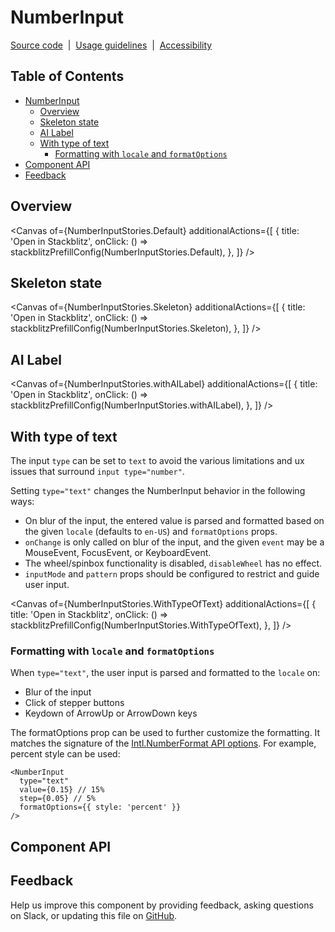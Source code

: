 
<Meta isTemplate />

# NumberInput

[Source code](https://github.com/carbon-design-system/carbon/tree/main/packages/react/src/components/NumberInput)
&nbsp;|&nbsp;
[Usage guidelines](https://www.carbondesignsystem.com/components/number-input/usage)
&nbsp;|&nbsp;
[Accessibility](https://www.carbondesignsystem.com/components/number-input/accessibility)

## Table of Contents

- [NumberInput](#overview)
  - [Overview](#overview)
  - [Skeleton state](#skeleton-state)
  - [AI Label](#ai-label)
  - [With type of text](#with-type-of-text)
    - [Formatting with `locale` and `formatOptions`](#formatting-with-locale-and-formatoptions)
- [Component API](#component-api)
- [Feedback](#feedback)

## Overview

<Canvas
  of={NumberInputStories.Default}
  additionalActions={[
    {
      title: 'Open in Stackblitz',
      onClick: () => stackblitzPrefillConfig(NumberInputStories.Default),
    },
  ]}
/>

## Skeleton state

<Canvas
  of={NumberInputStories.Skeleton}
  additionalActions={[
    {
      title: 'Open in Stackblitz',
      onClick: () => stackblitzPrefillConfig(NumberInputStories.Skeleton),
    },
  ]}
/>

## AI Label

<Canvas
  of={NumberInputStories.withAILabel}
  additionalActions={[
    {
      title: 'Open in Stackblitz',
      onClick: () => stackblitzPrefillConfig(NumberInputStories.withAILabel),
    },
  ]}
/>

## With type of text

The input `type` can be set to `text` to avoid the various limitations and ux
issues that surround `input type="number"`.

Setting `type="text"` changes the NumberInput behavior in the following ways:

- On blur of the input, the entered value is parsed and formatted based on the
  given `locale` (defaults to `en-US`) and `formatOptions` props.
- `onChange` is only called on blur of the input, and the given `event` may be a
  MouseEvent, FocusEvent, or KeyboardEvent.
- The wheel/spinbox functionality is disabled, `disableWheel` has no effect.
- `inputMode` and `pattern` props should be configured to restrict and guide
  user input.

<Canvas
  of={NumberInputStories.WithTypeOfText}
  additionalActions={[
    {
      title: 'Open in Stackblitz',
      onClick: () => stackblitzPrefillConfig(NumberInputStories.WithTypeOfText),
    },
  ]}
/>

### Formatting with `locale` and `formatOptions`

When `type="text"`, the user input is parsed and formatted to the `locale` on:

- Blur of the input
- Click of stepper buttons
- Keydown of ArrowUp or ArrowDown keys

The formatOptions prop can be used to further customize the formatting. It
matches the signature of the
[Intl.NumberFormat API options](https://developer.mozilla.org/en-US/docs/Web/JavaScript/Reference/Global_Objects/Intl/NumberFormat/NumberFormat#options).
For example, percent style can be used:

```
<NumberInput
  type="text"
  value={0.15} // 15%
  step={0.05} // 5%
  formatOptions={{ style: 'percent' }}
/>
```

## Component API

<ArgTypes />

## Feedback

Help us improve this component by providing feedback, asking questions on Slack,
or updating this file on
[GitHub](https://github.com/carbon-design-system/carbon/edit/main/packages/react/src/components/NumberInput/NumberInput.mdx).
